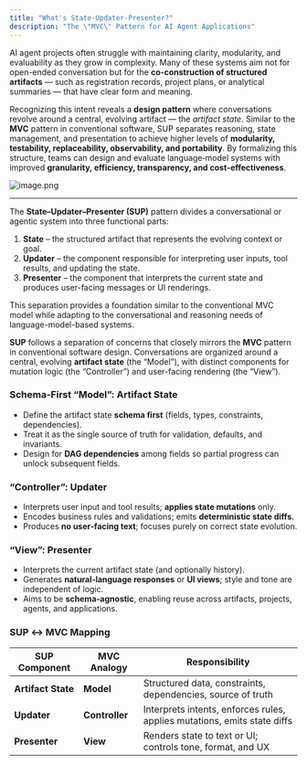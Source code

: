 ```yaml
---
title: "What's State-Updater-Presenter?"
description: "The \"MVC\" Pattern for AI Agent Applications"
---
```


AI agent projects often struggle with maintaining clarity, modularity, and evaluability as they grow in complexity. Many of these systems aim not for open-ended conversation but for the **co‑construction of structured artifacts** — such as registration records, project plans, or analytical summaries — that have clear form and meaning.

Recognizing this intent reveals a **design pattern** where conversations revolve around a central, evolving artifact — the _artifact state_. Similar to the **MVC** pattern in conventional software, SUP separates reasoning, state management, and presentation to achieve higher levels of **modularity, testability, replaceability, observability, and portability**. By formalizing this structure, teams can design and evaluate language‑model systems with improved **granularity, efficiency, transparency, and cost‑effectiveness**.

![image.png](/images/sup-architecture.png)

---

The **State–Updater–Presenter (SUP)** pattern divides a conversational or agentic system into three functional parts:

1. **State** – the structured artifact that represents the evolving context or goal.
2. **Updater** – the component responsible for interpreting user inputs, tool results, and updating the state.
3. **Presenter** – the component that interprets the current state and produces user-facing messages or UI renderings.

This separation provides a foundation similar to the conventional MVC model while adapting to the conversational and reasoning needs of language-model-based systems.

**SUP** follows a separation of concerns that closely mirrors the **MVC** pattern in conventional software design. Conversations are organized around a central, evolving **artifact state** (the “Model”), with distinct components for mutation logic (the “Controller”) and user-facing rendering (the “View”).

### Schema‑First “Model”: Artifact State

- Define the artifact state **schema first** (fields, types, constraints, dependencies).
- Treat it as the single source of truth for validation, defaults, and invariants.
- Design for **DAG dependencies** among fields so partial progress can unlock subsequent fields.

### “Controller”: Updater

- Interprets user input and tool results; **applies state mutations** only.
- Encodes business rules and validations; emits **deterministic state diffs**.
- Produces **no user‑facing text**; focuses purely on correct state evolution.

### “View”: Presenter

- Interprets the current artifact state (and optionally history).
- Generates **natural‑language responses** or **UI views**; style and tone are independent of logic.
- Aims to be **schema‑agnostic**, enabling reuse across artifacts, projects, agents, and applications.

### SUP ↔ MVC Mapping

| SUP Component      | MVC Analogy    | Responsibility                                                           |
| ------------------ | -------------- | ------------------------------------------------------------------------ |
| **Artifact State** | **Model**      | Structured data, constraints, dependencies, source of truth              |
| **Updater**        | **Controller** | Interprets intents, enforces rules, applies mutations, emits state diffs |
| **Presenter**      | **View**       | Renders state to text or UI; controls tone, format, and UX               |